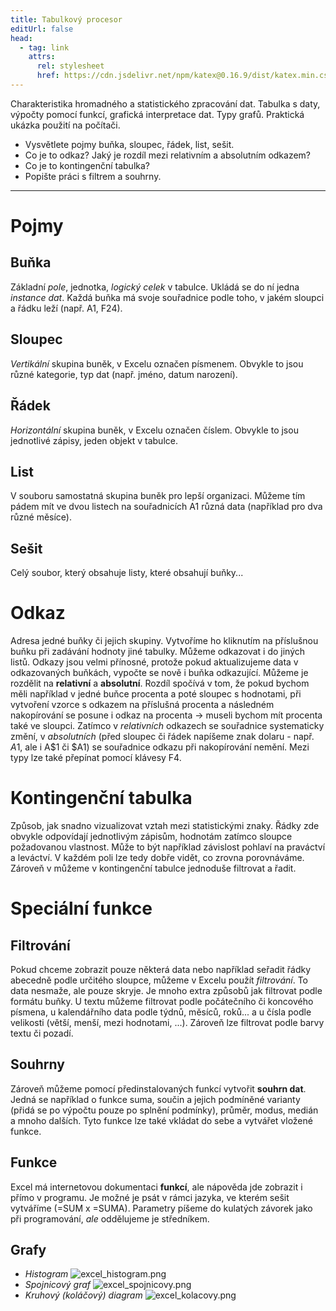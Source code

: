 ```yaml
---
title: Tabulkový procesor
editUrl: false
head:
  - tag: link
    attrs:
      rel: stylesheet
      href: https://cdn.jsdelivr.net/npm/katex@0.16.9/dist/katex.min.css
---
```



Charakteristika hromadného a statistického zpracování dat. Tabulka s daty, výpočty pomocí funkcí, grafická interpretace dat. Typy grafů. Praktická ukázka použití na počítači.

* Vysvětlete pojmy buňka, sloupec, řádek, list, sešit.
* Co je to odkaz? Jaký je rozdíl mezi relativním a absolutním odkazem?
* Co je to kontingenční tabulka?
* Popište práci s filtrem a souhrny.

***

# Pojmy

## Buňka

Základní *pole*, jednotka, *logický celek* v tabulce. Ukládá se do ní jedna *instance dat*. Každá buňka má svoje souřadnice podle toho, v jakém sloupci a řádku leží (např. A1, F24).

## Sloupec

*Vertikální* skupina buněk, v Excelu označen písmenem. Obvykle to jsou různé kategorie, typ dat (např. jméno, datum narození).

## Řádek

*Horizontální* skupina buněk, v Excelu označen číslem. Obvykle to jsou jednotlivé zápisy, jeden objekt v tabulce.

## List

V souboru samostatná skupina buněk pro lepší organizaci. Můžeme tím pádem mít ve dvou listech na souřadnicích A1 různá data (například pro dva různé měsíce).

## Sešit

Celý soubor, který obsahuje listy, které obsahují buňky...

# Odkaz

Adresa jedné buňky či jejich skupiny. Vytvoříme ho kliknutím na příslušnou buňku při zadávání hodnoty jiné tabulky. Můžeme odkazovat i do jiných listů. Odkazy jsou velmi přínosné, protože pokud aktualizujeme data v odkazovaných buňkách, vypočte se nově i buňka odkazující. Můžeme je rozdělit na **relativní** a **absolutní**. Rozdíl spočívá v tom, že pokud bychom měli například v jedné buňce procenta a poté sloupec s hodnotami, při vytvoření vzorce s odkazem na příslušná procenta a následném nakopírování se posune i odkaz na procenta -> museli bychom mít procenta také ve sloupci. Zatímco v *relativních* odkazech se souřadnice systematicky změní, v *absolutních* (před sloupec či řádek napíšeme znak dolaru - např. $A$1, ale i A$1 či $A1) se souřadnice odkazu při nakopírování nemění. Mezi typy lze také přepínat pomocí klávesy F4.

# Kontingenční tabulka

Způsob, jak snadno vizualizovat vztah mezi statistickými znaky. Řádky zde obvykle odpovídají jednotlivým zápisům, hodnotám zatímco sloupce požadovanou vlastnost. Může to být například závislost pohlaví na praváctví a leváctví. V každém poli lze tedy dobře vidět, co zrovna porovnáváme. Zároveň v můžeme v kontingenční tabulce jednoduše filtrovat a řadit. <Youtube id="kUYlh68HXuA" />

# Speciální funkce

## Filtrování

Pokud chceme zobrazit pouze některá data nebo například seřadit řádky abecedně podle určitého sloupce, můžeme v Excelu použít *filtrování*. To data nesmaže, ale pouze skryje. Je mnoho extra způsobů jak filtrovat podle formátu buňky. U textu můžeme filtrovat podle počátečního či koncového písmena, u kalendářního data podle týdnů, měsíců, roků... a u čísla podle velikosti (větší, menší, mezi hodnotami, ...). Zároveň lze filtrovat podle barvy textu či pozadí.

## Souhrny

Zároveň můžeme pomocí předinstalovaných funkcí vytvořit **souhrn dat**. Jedná se například o funkce suma, součin a jejich podmíněné varianty (přidá se po výpočtu pouze po splnění podmínky), průměr, modus, medián a mnoho dalších. Tyto funkce lze také vkládat do sebe a vytvářet vložené funkce.

## Funkce

Excel má internetovou dokumentaci **funkcí**, ale nápověda jde zobrazit i přímo v programu. Je možné je psát v rámci jazyka, ve kterém sešit vytváříme (=SUM x =SUMA). Parametry píšeme do kulatých závorek jako při programování, *ale* oddělujeme je středníkem.

## Grafy

* *Histogram*
  ![excel\_histogram.png](../../../../../assets/notes/informatika/obrázky/excel_histogram.png)
* *Spojnicový graf*
  ![excel\_spojnicovy.png](../../../../../assets/notes/informatika/obrázky/excel_spojnicovy.png)
* *Kruhový (koláčový) diagram*
  ![excel\_kolacovy.png](../../../../../assets/notes/informatika/obrázky/excel_kolacovy.png)
